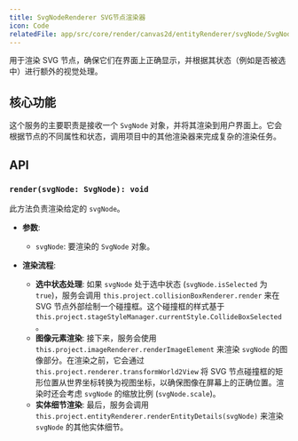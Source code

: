 ```yaml
---
title: SvgNodeRenderer SVG节点渲染器
icon: Code
relatedFile: app/src/core/render/canvas2d/entityRenderer/svgNode/SvgNodeRenderer.tsx
---
```


用于渲染 SVG 节点，确保它们在界面上正确显示，并根据其状态（例如是否被选中）进行额外的视觉处理。

## 核心功能

这个服务的主要职责是接收一个 `SvgNode` 对象，并将其渲染到用户界面上。它会根据节点的不同属性和状态，调用项目中的其他渲染器来完成复杂的渲染任务。

## API

### `render(svgNode: SvgNode): void`

此方法负责渲染给定的 `svgNode`。

-   **参数**:
    -   `svgNode`: 要渲染的 `SvgNode` 对象。

-   **渲染流程**:
    -   **选中状态处理**: 如果 `svgNode` 处于选中状态 (`svgNode.isSelected` 为 `true`)，服务会调用 `this.project.collisionBoxRenderer.render` 来在 SVG 节点外部绘制一个碰撞框。这个碰撞框的样式基于 `this.project.stageStyleManager.currentStyle.CollideBoxSelected`。
    -   **图像元素渲染**: 接下来，服务会使用 `this.project.imageRenderer.renderImageElement` 来渲染 `svgNode` 的图像部分。在渲染之前，它会通过 `this.project.renderer.transformWorld2View` 将 SVG 节点碰撞框的矩形位置从世界坐标转换为视图坐标，以确保图像在屏幕上的正确位置。渲染时还会考虑 `svgNode` 的缩放比例 (`svgNode.scale`)。
    -   **实体细节渲染**: 最后，服务会调用 `this.project.entityRenderer.renderEntityDetails(svgNode)` 来渲染 `svgNode` 的其他实体细节。

